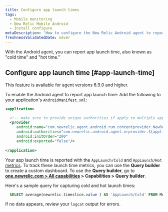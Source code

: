 ```yaml
---
title: Configure app launch times
tags:
  - Mobile monitoring
  - New Relic Mobile Android
  - Install configure
metaDescription: 'How to configure the New Relic Android agent to report app launch time'
freshnessValidatedDate: never
---
```


With the Android agent, you can report app launch time, also known as "cold time" and "hot time." 

## Configure app launch time [#app-launch-time]

<Callout variant="important">
This feature is available for agent versions 6.9.0 and higher.
</Callout>

To enable the Android agent to report app launch time: Add the following to your application's `AndroidManifest.xml`:
   ```xml
   <application>

     <!-- make sure to provide unique authorities if apply to multiple apps on the same device -->
     <provider
        android:name="com.newrelic.agent.android.rum.contentprovider.NewRelicAppContentProvider"
        android:authorities="com.newrelic.android.agent.nrprovider.${applicationId}"
        android:initOrder="200"
        android:exported="false"/>
        
   </application>
   ```
   
Your app launch time is reported with the `AppLaunch/Cold` and `AppLaunch/Hot` [metrics](/docs/data-apis/understand-data/new-relic-data-types/#metrics). To track these launch time metrics, you can use the **Query builder** to create a custom dashboard. To use the **Query builder**, go to **[one.newrelic.com > All capabilities](https://one.newrelic.com/all-capabilities) > Capabilities > Query builder**.

Here's a sample query for capturing cold and hot launch times: 

```sql
  SELECT average(newrelic.timeslice.value ) AS 'AppLaunch/Cold' FROM Metric WHERE metricTimesliceName = 'AppLaunch/Cold' AND entity.guid = 'YOUR_APP_TOKEN' SINCE 1664218800000 UNTIL 1664220600000 TIMESERIES
```

If no data appears, review your `logcat` output for errors.
